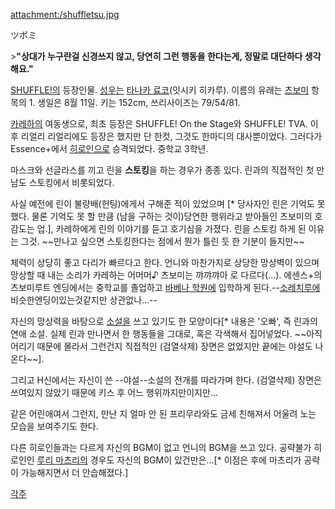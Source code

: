 attachment:/shuffletsu.jpg

ツボミ

>'''"상대가 누구란걸 신경쓰지 않고, 당연히 그런 행동을 한다는게, 정말로 대단하다 생각해요."'''

[[SHUFFLE!]]의 등장인물. [[성우]]는 [[타나카 료코]](잇시키 히카루). 이름의 유래는 [[츠보미]] 항목의 1.
생일은 8월 11일. 키는 152cm, 쓰리사이즈는 79/54/81. 

[[카레하]]의 여동생으로, 최초 등장은 SHUFFLE! On the Stage와 SHUFFLE! TVA. 이후 리얼리 리얼리에도 등장은 했지만 단 한컷, 그것도 한마디의 대사뿐이었다. 그러다가 Essence+에서 [[히로인]]으로 승격되었다. 중학교 3학년. 

마스크와 선글라스를 끼고 린을 '''스토킹'''을 하는 경우가 종종 있다. 린과의 직접적인 첫 만남도 스토킹에서 비롯되었다.

사실 예전에 린이 불량배(헌팅)에게서 구해준 적이 있었으며 [* 당사자인 린은 기억도 못했다. 물론 기억도 못 할 만큼 (남을 구하는 것이)당연한 행위라고 받아들인 츠보미의 호감도는 업.], 카레하에게 린의 이야기를 듣고 호기심을 가졌다. 린을 스토킹 하게 된 이유는 그것. ~~만나고 싶으면 스토킹한다는 점에서 뭔가 틀린 듯 한 기분이 들지만~~

체력이 상당히 좋고 다리가 빠르다고 한다. 언니와 마찬가지로 상당한 망상벽이 있으며 망상할 때 내는 소리가 카레하는 어머머♪ 츠보미는 꺄꺄꺄아 로 다르다(...). 에센스+의 츠보미루트 엔딩에서는 중학교를 졸업하고 [[바베나 학원]]에 입학하게 된다.--[[소레치루]]에 비슷한엔딩이있는것같지만 상관없나...--

자신의 망상력을 바탕으로 [[소설]]을 쓰고 있기도 한 모양이다[* 내용은 '오빠', 즉 린과의 연애 소설. 실제 린과 만나면서 한 행동들을 그대로, 혹은 각색해서 집어넣었다. ~~아직 어리기 때문에 몰라서 그런건지 직접적인 (검열삭제) 장면은 없었지만 끝에는 야설도 나온다~~].

그리고 H신에서는 자신이 쓴 --야설--소설의 전개를 따라가며 한다. (검열삭제) 장면은 쓰여있지 않았기 때문에 키스 후 어느 행위까지만이지만...

같은 어린애여서 그런지, 만난 지 얼마 안 된 프리무라와도 금세 친해져서 어울려 노는 모습을 보여주기도 한다.

다른 히로인들과는 다르게 자신의 BGM이 없고 언니의 BGM을 쓰고 있다. 공략불가 히로인인 [[루리 마츠리]]의 경우도 자신의 BGM이 있건만은...[* 이점은 후에 마츠리가 공략이 가능해지면서 더 안습해졌다.]

[[각주]]
